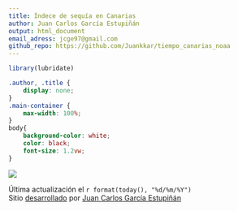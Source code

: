 ```yaml
---
title: Índece de sequía en Canarias
author: Juan Carlos García Estupiñán
output: html_document
email_adress: jcge97@gmail.com
github_repo: https://github.com/Juankkar/tiempo_canarias_noaa 
---
```

```r
library(lubridate)
```

```css
.author, .title {
    display: none;
}
.main-container {
    max-width: 100%;
}
body{
    background-color: white;
    color: black;
    font-size: 1.2vw;
}
```
![](figures\precipitaciones_canarias.png)

Última actualización el `r format(today(), "%d/%m/%Y")`    
Sitio [desarrollado](`r rmarkdown::metadata$github_repo`) por [Juan Carlos García Estupiñán](mailto:`r rmarkdown::metadata$email_adress`)